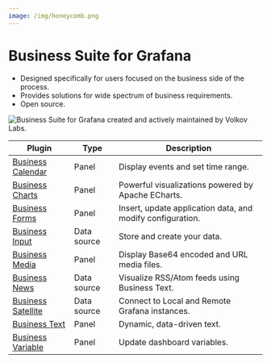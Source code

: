 ```yaml
---
image: /img/honeycomb.png
---
```



# Business Suite for Grafana

- Designed specifically for users focused on the business side of the process.
- Provides solutions for wide spectrum of business requirements.
- Open source.

<Image
  title="Business Suite for Grafana created and actively maintained by Volkov Labs."
  src="/img/honeycomb.png"
/>

| Plugin                                            | Type        | Description                                                |
| ------------------------------------------------- | ----------- | ---------------------------------------------------------- |
| [Business Calendar](business-calendar)            | Panel       | Display events and set time range.                         |
| [Business Charts](volkovlabs-echarts-panel)       | Panel       | Powerful visualizations powered by Apache ECharts.         |
| [Business Forms](volkovlabs-form-panel)           | Panel       | Insert, update application data, and modify configuration. |
| [Business Input](volkovlabs-static-datasource)    | Data source | Store and create your data.                                |
| [Business Media](volkovlabs-image-panel)          | Panel       | Display Base64 encoded and URL media files.                |
| [Business News](volkovlabs-rss-datasource)        | Data source | Visualize RSS/Atom feeds using Business Text.              |
| [Business Satellite](volkovlabs-grapi-datasource) | Data source | Connect to Local and Remote Grafana instances.             |
| [Business Text](volkovlabs-dynamictext-panel)     | Panel       | Dynamic, data-driven text.                                 |
| [Business Variable](volkovlabs-variable-panel)    | Panel       | Update dashboard variables.                                |
